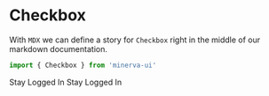 
<Meta title="Components|Checkbox" component={Checkbox} />

# Checkbox

With `MDX` we can define a story for `Checkbox` right in the middle of our
markdown documentation.

```js
import { Checkbox } from 'minerva-ui'
```

<Preview isExpanded={true}>
  <Story name="all checkboxes" isExpanded={true}>
    <form>
      <Checkbox
        checked={true}
      >
        Stay Logged In
      </Checkbox>
      <Checkbox
        checked={false}
      >
        Stay Logged In
      </Checkbox>
    </form>
  </Story>
</Preview>